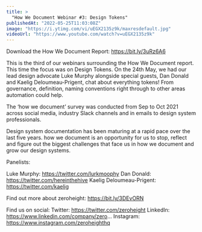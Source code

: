 ```yaml
---
title: >
  "How We Document Webinar #3: Design Tokens"
publishedAt: "2022-05-25T11:03:08Z"
image: "https://i.ytimg.com/vi/uEGX2135z9k/maxresdefault.jpg"
videoUrl: "https://www.youtube.com/watch?v=uEGX2135z9k"
---
```


Download the How We Document Report: https://bit.ly/3uRz6A6

This is the third of our webinars surrounding the How We Document report. This time the focus was on Design Tokens. On the 24th May, we had our lead design advocate Luke Murphy alongside special guests, Dan Donald and Kaelig Deloumeau-Prigent, chat about everything tokens! From governance, definition, naming conventions right through to other areas automation could help.

The ‘how we document’ survey was conducted from Sep to Oct 2021 across social media, industry Slack channels and in emails to design system professionals.

Design system documentation has been maturing at a rapid pace over the last five years. how we document is an opportunity for us to stop, reflect and figure out the biggest challenges that face us in how we document and grow our design systems.

Panelists:

Luke Murphy: https://twitter.com/lurkmoophy
Dan Donald: https://twitter.com/hereinthehive
Kaelig Deloumeau-Prigent: https://twitter.com/kaelig

Find out more about zeroheight: https://bit.ly/3DEvORN

Find us on social:
Twitter: https://twitter.com/zeroheight
LinkedIn: https://www.linkedin.com/company/zero...
Instagram: https://www.instagram.com/zeroheighthq
